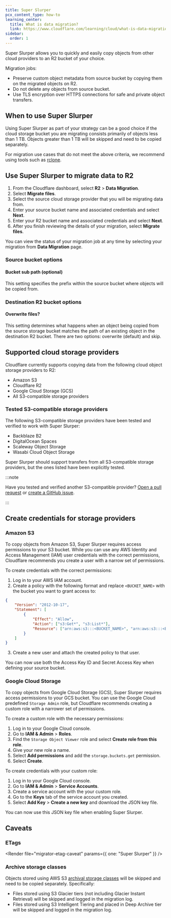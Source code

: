 ```yaml
---
title: Super Slurper
pcx_content_type: how-to
learning_center:
  title: What is data migration?
  link: https://www.cloudflare.com/learning/cloud/what-is-data-migration/
sidebar:
  order: 1
---
```



Super Slurper allows you to quickly and easily copy objects from other cloud providers to an R2 bucket of your choice.

Migration jobs:

- Preserve custom object metadata from source bucket by copying them on the migrated objects on R2.
- Do not delete any objects from source bucket.
- Use TLS encryption over HTTPS connections for safe and private object transfers.

## When to use Super Slurper

Using Super Slurper as part of your strategy can be a good choice if the cloud storage bucket you are migrating consists primarily of objects less than 1 TB. Objects greater than 1 TB will be skipped and need to be copied separately.

For migration use cases that do not meet the above criteria, we recommend using tools such as [rclone](/r2/examples/rclone/).

## Use Super Slurper to migrate data to R2

1. From the Cloudflare dashboard, select **R2** > **Data Migration**.
2. Select **Migrate files**.
3. Select the source cloud storage provider that you will be migrating data from.
4. Enter your source bucket name and associated credentials and select **Next**.
5. Enter your R2 bucket name and associated credentials and select **Next**.
6. After you finish reviewing the details of your migration, select **Migrate files**.

You can view the status of your migration job at any time by selecting your migration from **Data Migration** page.

### Source bucket options

#### Bucket sub path (optional)

This setting specifies the prefix within the source bucket where objects will be copied from.

### Destination R2 bucket options

#### Overwrite files?

This setting determines what happens when an object being copied from the source storage bucket matches the path of an existing object in the destination R2 bucket. There are two options: overwrite (default) and skip.

## Supported cloud storage providers

Cloudflare currently supports copying data from the following cloud object storage providers to R2:

- Amazon S3
- Cloudflare R2
- Google Cloud Storage (GCS)
- All S3-compatible storage providers

### Tested S3-compatible storage providers

The following S3-compatible storage providers have been tested and verified to work with Super Slurper:

- Backblaze B2
- DigitalOcean Spaces
- Scaleway Object Storage
- Wasabi Cloud Object Storage

Super Slurper should support transfers from all S3-compatible storage providers, but the ones listed have been explicitly tested.

:::note

Have you tested and verified another S3-compatible provider? [Open a pull request](https://github.com/cloudflare/cloudflare-docs/edit/production/src/content/docs/r2/data-migration/super-slurper.mdx) or [create a GitHub issue](https://github.com/cloudflare/cloudflare-docs/issues/new).

:::

## Create credentials for storage providers

### Amazon S3

To copy objects from Amazon S3, Super Slurper requires access permissions to your S3 bucket. While you can use any AWS Identity and Access Management (IAM) user credentials with the correct permissions, Cloudflare recommends you create a user with a narrow set of permissions.

To create credentials with the correct permissions:

1. Log in to your AWS IAM account.
2. Create a policy with the following format and replace `<BUCKET_NAME>` with the bucket you want to grant access to:

```json
{
	"Version": "2012-10-17",
	"Statement": [
		{
			"Effect": "Allow",
			"Action": ["s3:Get*", "s3:List*"],
			"Resource": ["arn:aws:s3:::<BUCKET_NAME>", "arn:aws:s3:::<BUCKET_NAME>/*"]
		}
	]
}
```

3. Create a new user and attach the created policy to that user.

You can now use both the Access Key ID and Secret Access Key when defining your source bucket.

### Google Cloud Storage

To copy objects from Google Cloud Storage (GCS), Super Slurper requires access permissions to your GCS bucket. You can use the Google Cloud predefined `Storage Admin` role, but Cloudflare recommends creating a custom role with a narrower set of permissions.

To create a custom role with the necessary permissions:

1. Log in to your Google Cloud console.
2. Go to **IAM & Admin** > **Roles**.
3. Find the `Storage Object Viewer` role and select **Create role from this role**.
4. Give your new role a name.
5. Select **Add permissions** and add the `storage.buckets.get` permission.
6. Select **Create**.

To create credentials with your custom role:

1. Log in to your Google Cloud console.
2. Go to **IAM & Admin** > **Service Accounts**.
3. Create a service account with the your custom role.
4. Go to the **Keys** tab of the service account you created.
5. Select **Add Key** > **Create a new key** and download the JSON key file.

You can now use this JSON key file when enabling Super Slurper.

## Caveats

### ETags

<Render file="migrator-etag-caveat" params={{ one: "Super Slurper" }} />

### Archive storage classes

Objects stored using AWS S3 [archival storage classes](https://aws.amazon.com/s3/storage-classes/#Archive) will be skipped and need to be copied separately. Specifically:

- Files stored using S3 Glacier tiers (not including Glacier Instant Retrieval) will be skipped and logged in the migration log.
- Files stored using S3 Intelligent Tiering and placed in Deep Archive tier will be skipped and logged in the migration log.
